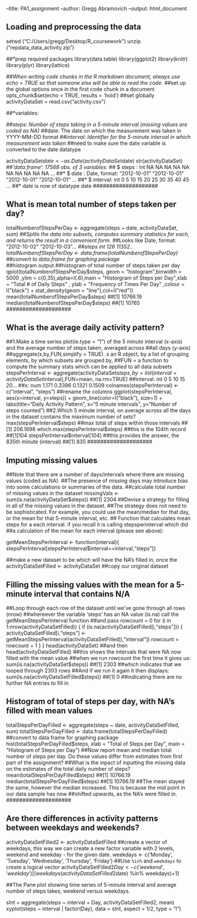 --title: PA1_assignment
--author: Gregg Abramovich
--output: html_document
 

## Loading and preprocessing the data
setwd ("C:/Users/gregg/Desktop/R_coursework")
unzip ("repdata_data_activity.zip")

##*prep required packages
library(data.table)
library(ggplot2)
library(knitr)
library(plyr)
library(lattice)

##*When writing code chunks in the R markdown document, always use echo = TRUE so that someone else will be able to read the code.
##*set up the global options once in the first code chunk in a document
opts_chunk$set(echo = TRUE, results = 'hold') ##set globally
activityDataSet = read.csv("activity.csv")

##*variables:

##*steps: Number of steps taking in a 5-minute interval (missing values are coded as NA)
##*date: The date on which the measurement was taken in YYYY-MM-DD format
##*interval: Identifier for the 5-minute interval in which measurement was taken
##*need to make sure the date variable is converted to the date datatype

activityDataSet$date <- as.Date(activityDataSet$date) 
str(activityDataSet)
##*'data.frame':	17568 obs. of  3 variables:
##* $ steps   : int  NA NA NA NA NA NA NA NA NA NA ...
##* $ date    : Date, format: "2012-10-01" "2012-10-01" "2012-10-01" "2012-10-01" ...
##* $ interval: int  0 5 10 15 20 25 30 35 40 45 ...
##* date is now of datatype date
####################

## What is mean total number of steps taken per day?
totalNumberofStepsPerDay <- aggregate(steps ~ date, activityDataSet, sum) 
##*Splits the data into subsets, computes summary statistics for each, and returns the result in a convenient form.
##*Looks like Date, format: "2012-10-02" "2012-10-03"...
##*steps int 126 11352..
totalNumberofStepsPerDay <- data.frame(totalNumberofStepsPerDay) ##convert to data.frame for graphing package  
##*histogram output
##histogram of total number of steps taken per day
qplot(totalNumberofStepsPerDay$steps, geom = "histogram",binwidth = 5000
      ,ylim = c(0,35),alpha=I(.6),main = "Historgram of Steps per Day",xlab = "Total # of Daily Steps"
      , ylab = "Frequency of Times Per Day"  ,colour = I("black") + stat_density(geom = "line"),col=I("red"))
mean(totalNumberofStepsPerDay$steps)
##[1] 10766.19
median(totalNumberofStepsPerDay$steps)
##[1] 10765 
####################

## What is the average daily activity pattern?
##1.Make a time series plot(ie.type = "1") of the 5 minute interval (x-axis) and the average number of steps taken, averaged across 
##all days (y-axis)
##aggregate(x,by,FUN,simplify = TRUE). x an R object, by a list of grouping elements, by which subsets are grouped by,
##FUN = a function to compute the summary stats which can be applied to all data subsets
stepsPerInterval <- aggregate(activityDataSet$steps,by = list(interval = activityDataSet$interval),FUN=mean, na.rm=TRUE)
##interval: int 0 5 10 15 20...
##x: num 1.171 0.3396 0.1321 0.1509
colnames(stepsPerInterval) <- c("interval", "steps") ##rename the columns
ggplot(stepsPerInterval, aes(x=interval, y=steps)) + geom_line(color=I("black"), size=1) + labs(title="Daily Activity Pattern", x="5 minute intervals", y="Number of steps counted")
##2.Which 5  minute interval, on average across all the days in the dataset contains the maximum number of sets?
max(stepsPerInterval$steps) ##max total of steps within those intervals
##[1] 206.1698
which.max(stepsPerInterval$steps) ##this is the 104th record
##[1]104
stepsPerInterval$interval[104] ##this provides the answer, the 835th minute (interval)
##[1] 835
####################

## Imputing missing values
##Note that there are a number of days/intervals where there are missing values (coded as NA). 
##The presence of missing days may introduce bias into some calculations or summaries of the data.
##calculate total number of missing values in the dataset
missingVals <- sum(is.na(activityDataSet$steps))
##[1] 2304
##Devise a strategy for filling in all of the missing values in the dataset.
##The strategy does not need to be sophisticated. For example, you could use the mean/median for that day, or the mean for that 5-minute interval, etc.
## Function that calculates mean steps for a each interval. if you recall it is calling stepsperinterval which did 
##a calculation of the mean for each interval (please see above):

getMeanStepsPerInterval <- function(interval){
  stepsPerInterval[stepsPerInterval$interval==interval,"steps"]}

##make a new dataset to be which will have the NA's filled in, once the 
activityDataSetFilled <- activityDataSet ##copy our original dataset 

## Filling the missing values with the mean for a 5-minute interval that contains N/A
##Loop through each row of the dataset until we've gone through all rows (nrow)
##whereever the variable 'steps' has an NA value (is.na) call the getMeanStepsPerInterval function
##and pass 
rowcount = 0 
for (i in 1:nrow(activityDataSetFilled)) { 
  if (is.na(activityDataSetFilled[i,"steps"])) {
     activityDataSetFilled[i,"steps"] <- getMeanStepsPerInterval(activityDataSetFilled[i,"interval"])
     rowcount = rowcount + 1
  }
}
head(activityDataSet)
##and then
head(activityDataSetFilled)
##this shows the intervals that were NA now filled with the mean value
##when we run rowcount the first time it gives us:
sum(is.na(activityDataSet$steps))
##[1] 2303
##which indicates that we looped through 2303 rows
##And if we run it again it then displays:
sum(is.na(activityDataSetFilled$steps))
##[1] 0
##indicating there are no further NA entries to fill in

## Histogram of total of steps per day, with NA's filled with mean values
totalStepsPerDayFilled <- aggregate(steps ~ date, activityDataSetFilled, sum)
totalStepsPerDayFilled <- data.frame(totalStepsPerDayFilled) ##convert to data frame for graphing package
hist(totalStepsPerDayFilled$steps, xlab = "Total of Steps per Day", main = "Histogram of Steps per Day")
##Now report mean and median total number of steps per day. Do these values differ from estimates from first part of the assignment?
##What is the inpact of inputting the missing data on the estimates of the total daily number of steps?
mean(totalStepsPerDayFilled$steps)
##[1] 10766.19
median(totalStepsPerDayFilled$steps)
##[1] 10766.19
##The mean stayed the same, however the median increased. This is because the mid point in our data sample has now
##shifted upwards, as the NA's were filled in.
####################


## Are there differences in activity patterns between weekdays and weekends?
activityDataSetFilled2 <- activityDataSetFilled
##create a vector of weekdays, this way we can create a new factor variable with 2 levels, weekend and weekday - for the given date.
weekdays <- c('Monday', 'Tuesday', 'Wednesday', 'Thursday', 'Friday')
##Use `%in%` and `weekdays` to create a logical vector
activityDataSetFilled2$Day <- c('weekend', 'weekday')[(weekdays(activityDataSetFilled2$date) %in% weekdays)+1]

##The Pane plot showing time series of 5-minute interval and average number of steps takes, weekend versus weekdays.

sInt = aggregate(steps ~ interval + Day, activityDataSetFilled2, mean)
xyplot(steps ~ interval | factor(Day), data = sInt, aspect = 1/2,  type = "l")
